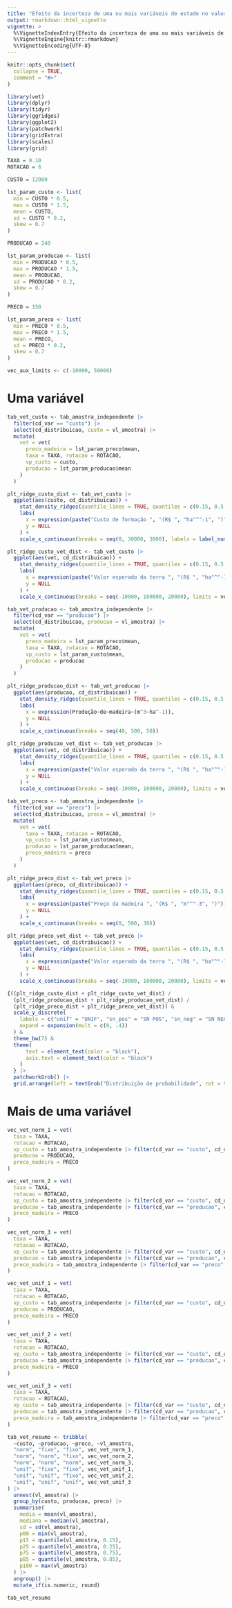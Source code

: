 ```yaml
---
title: "Efeito da incerteza de uma ou mais variáveis de estado no valor esperado da terra"
output: rmarkdown::html_vignette
vignette: >
  %\VignetteIndexEntry{Efeito da incerteza de uma ou mais variáveis de estado no valor esperado da terra}
  %\VignetteEngine{knitr::rmarkdown}
  %\VignetteEncoding{UTF-8}
---
```


```r
knitr::opts_chunk$set(
  collapse = TRUE,
  comment = "#>"
)
```

```r
library(vet)
library(dplyr)
library(tidyr)
library(ggridges)
library(ggplot2)
library(patchwork)
library(gridExtra)
library(scales)
library(grid)
```

```r

TAXA = 0.10
ROTACAO = 6

CUSTO = 12000

lst_param_custo <- list(
  min = CUSTO * 0.5,
  max = CUSTO * 1.5,
  mean = CUSTO,
  sd = CUSTO * 0.2,
  skew = 0.7
)

PRODUCAO = 240

lst_param_producao <- list(
  min = PRODUCAO * 0.5,
  max = PRODUCAO * 1.5,
  mean = PRODUCAO,
  sd = PRODUCAO * 0.2,
  skew = 0.7
)

PRECO = 150

lst_param_preco <- list(
  min = PRECO * 0.5,
  max = PRECO * 1.5,
  mean = PRECO,
  sd = PRECO * 0.2,
  skew = 0.7
)

vec_aux_limits <- c(-10000, 50000)
```

# Uma variável

```r
tab_vet_custo <- tab_amostra_independente |> 
  filter(cd_var == "custo") |> 
  select(cd_distribuicao, custo = vl_amostra) |> 
  mutate(
    vet = vet(
      preco_madeira = lst_param_preco$mean,
      taxa = TAXA, rotacao = ROTACAO,
      vp_custo = custo, 
      producao = lst_param_producao$mean
    )
  )

plt_ridge_custo_dist <- tab_vet_custo |> 
  ggplot(aes(custo, cd_distribuicao)) +
    stat_density_ridges(quantile_lines = TRUE, quantiles = c(0.15, 0.5, 0.85), alpha = 0.7, size = 0.2) +
    labs(
      x = expression(paste("Custo de formação ", "(R$ ", "ha"^"-1", ")")),
      y = NULL
    ) +
    scale_x_continuous(breaks = seq(0, 30000, 3000), labels = label_number_auto())

plt_ridge_custo_vet_dist <- tab_vet_custo |> 
  ggplot(aes(vet, cd_distribuicao)) +
    stat_density_ridges(quantile_lines = TRUE, quantiles = c(0.15, 0.5, 0.85), alpha = 0.7, size = 0.2) +
    labs(
      x = expression(paste("Valor esperado da terra ", "(R$ ", "ha"^"-1", ")")),
      y = NULL
    ) +
    scale_x_continuous(breaks = seq(-10000, 100000, 20000), limits = vec_aux_limits, labels = label_number_auto())
```

```r
tab_vet_producao <- tab_amostra_independente |> 
  filter(cd_var == "producao") |> 
  select(cd_distribuicao, producao = vl_amostra) |> 
  mutate(
    vet = vet(
      preco_madeira = lst_param_preco$mean,
      taxa = TAXA, rotacao = ROTACAO,
      vp_custo = lst_param_custo$mean, 
      producao = producao
    )
  )

plt_ridge_producao_dist <- tab_vet_producao |> 
  ggplot(aes(producao, cd_distribuicao)) +
    stat_density_ridges(quantile_lines = TRUE, quantiles = c(0.15, 0.5, 0.85), alpha = 0.7, size = 0.2) +
    labs(
      x = expression(Produção~de~madeira~(m^3~ha^-1)), 
      y = NULL
    ) +
    scale_x_continuous(breaks = seq(40, 500, 50))

plt_ridge_producao_vet_dist <- tab_vet_producao |> 
  ggplot(aes(vet, cd_distribuicao)) +
    stat_density_ridges(quantile_lines = TRUE, quantiles = c(0.15, 0.5, 0.85), alpha = 0.7, size = 0.2) +
    labs(
      x = expression(paste("Valor esperado da terra ", "(R$ ", "ha"^"-1", ")")),
      y = NULL
    ) +
    scale_x_continuous(breaks = seq(-10000, 100000, 20000), limits = vec_aux_limits, labels = label_number_auto())
```

```r
tab_vet_preco <- tab_amostra_independente |> 
  filter(cd_var == "preco") |> 
  select(cd_distribuicao, preco = vl_amostra) |> 
  mutate(
    vet = vet(
      taxa = TAXA, rotacao = ROTACAO,
      vp_custo = lst_param_custo$mean, 
      producao = lst_param_producao$mean,
      preco_madeira = preco
    )
  )

plt_ridge_preco_dist <- tab_vet_preco |> 
  ggplot(aes(preco, cd_distribuicao)) +
    stat_density_ridges(quantile_lines = TRUE, quantiles = c(0.15, 0.5, 0.85), alpha = 0.7, size = 0.2) +
    labs(
      x = expression(paste("Preço da madeira ", "(R$ ", "m"^"-3", ")")), 
      y = NULL
    ) +
    scale_x_continuous(breaks = seq(0, 500, 30))

plt_ridge_preco_vet_dist <- tab_vet_preco |> 
  ggplot(aes(vet, cd_distribuicao)) +
    stat_density_ridges(quantile_lines = TRUE, quantiles = c(0.15, 0.5, 0.85), alpha = 0.7, size = 0.2) +
    labs(
      x = expression(paste("Valor esperado da terra ", "(R$ ", "ha"^"-1", ")")),
      y = NULL
    ) +
    scale_x_continuous(breaks = seq(-10000, 100000, 20000), limits = vec_aux_limits, labels = label_number_auto())
```

```r

{((plt_ridge_custo_dist + plt_ridge_custo_vet_dist) /
  (plt_ridge_producao_dist + plt_ridge_producao_vet_dist) /
  (plt_ridge_preco_dist + plt_ridge_preco_vet_dist)) &
  scale_y_discrete(
    labels = c("unif" = "UNIF", "sn_pos" = "SN POS", "sn_neg" = "SN NEG", "norm" = "NORM"),
    expand = expansion(mult = c(0, .4))
  ) &
  theme_bw(7) &
  theme(
      text = element_text(color = "black"),
      axis.text = element_text(color = "black")
    )
  } |> 
  patchworkGrob() |>
  grid.arrange(left = textGrob("Distribuição de probabilidade", rot = 90, gp = gpar(fontsize = 7)))
```

# Mais de uma variável

```r
vec_vet_norm_1 = vet(
  taxa = TAXA, 
  rotacao = ROTACAO,
  vp_custo = tab_amostra_independente |> filter(cd_var == "custo", cd_distribuicao == "norm") |> pull(vl_amostra), 
  producao = PRODUCAO,
  preco_madeira = PRECO
)

vec_vet_norm_2 = vet(
  taxa = TAXA, 
  rotacao = ROTACAO,
  vp_custo = tab_amostra_independente |> filter(cd_var == "custo", cd_distribuicao == "norm") |> pull(vl_amostra), 
  producao = tab_amostra_independente |> filter(cd_var == "producao", cd_distribuicao == "norm") |> pull(vl_amostra), 
  preco_madeira = PRECO
)

vec_vet_norm_3 = vet(
  taxa = TAXA, 
  rotacao = ROTACAO,
  vp_custo = tab_amostra_independente |> filter(cd_var == "custo", cd_distribuicao == "norm") |> pull(vl_amostra), 
  producao = tab_amostra_independente |> filter(cd_var == "producao", cd_distribuicao == "norm") |> pull(vl_amostra), 
  preco_madeira = tab_amostra_independente |> filter(cd_var == "preco", cd_distribuicao == "norm") |> pull(vl_amostra)
)
```

```r
vec_vet_unif_1 = vet(
  taxa = TAXA, 
  rotacao = ROTACAO,
  vp_custo = tab_amostra_independente |> filter(cd_var == "custo", cd_distribuicao == "unif") |> pull(vl_amostra), 
  producao = PRODUCAO,
  preco_madeira = PRECO
)

vec_vet_unif_2 = vet(
  taxa = TAXA, 
  rotacao = ROTACAO,
  vp_custo = tab_amostra_independente |> filter(cd_var == "custo", cd_distribuicao == "unif") |> pull(vl_amostra), 
  producao = tab_amostra_independente |> filter(cd_var == "producao", cd_distribuicao == "unif") |> pull(vl_amostra), 
  preco_madeira = PRECO
)

vec_vet_unif_3 = vet(
  taxa = TAXA, 
  rotacao = ROTACAO,
  vp_custo = tab_amostra_independente |> filter(cd_var == "custo", cd_distribuicao == "unif") |> pull(vl_amostra), 
  producao = tab_amostra_independente |> filter(cd_var == "producao", cd_distribuicao == "unif") |> pull(vl_amostra), 
  preco_madeira = tab_amostra_independente |> filter(cd_var == "preco", cd_distribuicao == "unif") |> pull(vl_amostra)
)
```

```r
tab_vet_resumo <- tribble(
  ~custo, ~producao, ~preco, ~vl_amostra,
  "norm", "fixo", "fixo", vec_vet_norm_1,
  "norm", "norm", "fixo", vec_vet_norm_2,
  "norm", "norm", "norm", vec_vet_norm_3,
  "unif", "fixo", "fixo", vec_vet_unif_1,
  "unif", "unif", "fixo", vec_vet_unif_2,
  "unif", "unif", "unif", vec_vet_unif_3
) |> 
  unnest(vl_amostra) |> 
  group_by(custo, producao, preco) |> 
  summarise(
    media = mean(vl_amostra),
    mediana = median(vl_amostra),
    sd = sd(vl_amostra),
    p00 = min(vl_amostra),
    p15 = quantile(vl_amostra, 0.15),
    p25 = quantile(vl_amostra, 0.25),
    p75 = quantile(vl_amostra, 0.75),
    p85 = quantile(vl_amostra, 0.85),
    p100 = max(vl_amostra)
  ) |> 
  ungroup() |> 
  mutate_if(is.numeric, round)

tab_vet_resumo
```

